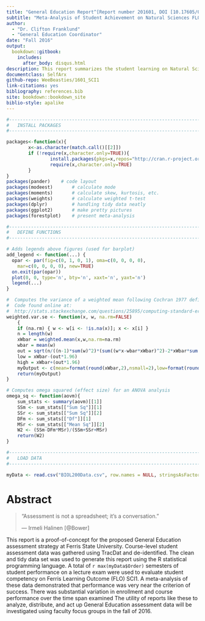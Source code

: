 ```yaml
--- 
title: "General Education Report^[Report number 201601, DOI [10.17605/OSF.IO/35GSR](https://doi.org/10.17605/OSF.IO/35GSR)]"
subtitle: "Meta-Analysis of Student Achievement on Natural Sciences FLO SCI1 in a 200-Level Biology Course"
author: 
  - "Dr. Clifton Franklund"
  - "General Education Coordinator"
date: "Fall 2016"
output: 
  bookdown::gitbook:
    includes:
      after_body: disqus.html
description: This report summarizes the student learning on Natural Sciences FLO SCI1 for a 200-level Biology course over a period of thirteen semesters.
documentclass: SelfArx
github-repo: WeeBeasties/1601_SCI1
link-citations: yes
bibliography: references.bib
site: bookdown::bookdown_site
biblio-style: apalike
---
```


```R

#----------------------------------------------------------------------------------------
#	INSTALL PACKAGES
#----------------------------------------------------------------------------------------

packages<-function(x){
        x<-as.character(match.call()[[2]])
        if (!require(x,character.only=TRUE)){
                install.packages(pkgs=x,repos="http://cran.r-project.org")
                require(x,character.only=TRUE)
        }
}
packages(pander)	# code layout
packages(modeest)       # calculate mode
packages(moments)       # calculate skew, kurtosis, etc.
packages(weights)       # calculate weighted t-test
packages(dplyr)         # handling tidy data neatly
packages(ggplot2)       # make pretty pictures
packages(forestplot)    # present meta-analysis
```

```R

#----------------------------------------------------------------------------------------
#	DEFINE FUNCTIONS
#----------------------------------------------------------------------------------------

# Adds legends above figures (used for barplot)
add_legend <- function(...) {
  opar <- par(fig=c(0, 1, 0, 1), oma=c(0, 0, 0, 0),
    mar=c(0, 0, 0, 0), new=TRUE)
  on.exit(par(opar))
  plot(0, 0, type='n', bty='n', xaxt='n', yaxt='n')
  legend(...)
}

#  Computes the variance of a weighted mean following Cochran 1977 definition
#  Code found online at:
#  http://stats.stackexchange.com/questions/25895/computing-standard-error-in-weighted-mean-estimation
weighted.var.se <- function(x, w, na.rm=FALSE)
	{
	if (na.rm) { w <- w[i <- !is.na(x)]; x <- x[i] }
	n = length(w)
	xWbar = weighted.mean(x,w,na.rm=na.rm)
	wbar = mean(w)
	out = sqrt(n/((n-1)*sum(w)^2)*(sum((w*x-wbar*xWbar)^2)-2*xWbar*sum((w-wbar)*(w*x-wbar*xWbar))+xWbar^2*sum((w-wbar)^2)))
	low = xWbar-(out*1.96)
	high = xWbar+(out*1.96)
	myOutput <- c(mean=format(round(xWbar,2),nsmall=2),low=format(round(low,2),nsmall=2),high=format(round(high,2),nsmall=2))
	return(myOutput)
}

# Computes omega squared (effect size) for an ANOVA analysis
omega_sq <- function(aovm){
    sum_stats <- summary(aovm)[[1]]
    SSm <- sum_stats[["Sum Sq"]][1]
    SSr <- sum_stats[["Sum Sq"]][2]
    DFm <- sum_stats[["Df"]][1]
    MSr <- sum_stats[["Mean Sq"]][2]
    W2 <- (SSm-DFm*MSr)/(SSm+SSr+MSr)
    return(W2)
}

```

```R

#----------------------------------------------------------------------------------------
#	LOAD DATA
#----------------------------------------------------------------------------------------

myData <- read.csv("BIOL200Data.csv", row.names = NULL, stringsAsFactors = FALSE)

```

# Abstract {#abstract -}
> "Assessment is not a spreadsheet; it's a conversation."
> 
> --- Irmeli Halinen [@Bower]

This report is a proof-of-concept for the proposed General Education assessment strategy at Ferris State University. Course-level student assessment data was gathered using TracDat and de-identified. The clean and tidy data set was used to generate this report using the R statistical programming language. A total of `r max(myData$Order)` semesters of student performance on a lecture exam were used to evaluate student competency on Ferris Learning Outcome (FLO) SCI1. A meta-analysis of these data demonstrated that  performance was very near the criterion of success. There was substantial variation in enrollment and course performance over the time span examined The utility of reports like these to analyze, distribute, and act up General Education assessment data will be investigated using faculty focus groups in the fall of 2016.
